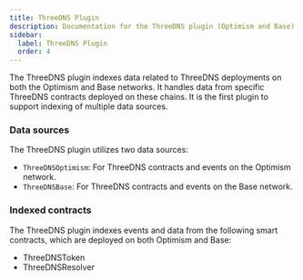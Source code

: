 ```yaml
---
title: ThreeDNS Plugin
description: Documentation for the ThreeDNS plugin (Optimism and Base)
sidebar:
  label: ThreeDNS Plugin
  order: 4
---
```


The ThreeDNS plugin indexes data related to ThreeDNS deployments on both the Optimism and Base networks. It handles data from specific ThreeDNS contracts deployed on these chains. It is the first plugin to support indexing of multiple data sources.

### Data sources

The ThreeDNS plugin utilizes two data sources:

- `ThreeDNSOptimism`: For ThreeDNS contracts and events on the Optimism network.
- `ThreeDNSBase`: For ThreeDNS contracts and events on the Base network.

### Indexed contracts

The ThreeDNS plugin indexes events and data from the following smart contracts, which are deployed on both Optimism and Base:

- ThreeDNSToken
- ThreeDNSResolver

